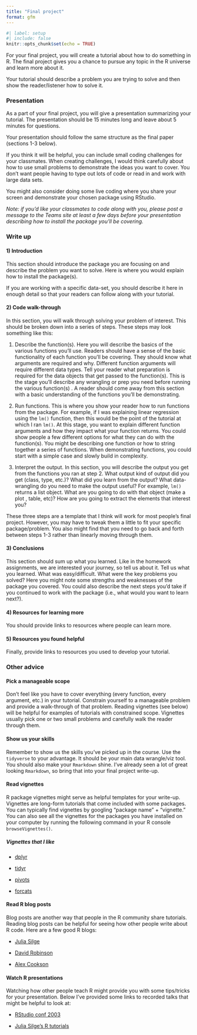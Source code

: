 ```yaml
---
title: "Final project"
format: gfm
---
```


```r
#| label: setup
#| include: false
knitr::opts_chunk$set(echo = TRUE)
```

For your final project, you will create a tutorial about how to do something in R. The final project gives you a chance to pursue any topic in the R universe and learn more about it. 

Your tutorial should describe a problem you are trying to solve and then show the reader/listener how to solve it. 

### Presentation

As a part of your final project, you will give a presentation summarizing your tutorial. The presentation should be 15 minutes long and leave about 5 minutes for questions. 

Your presentation should follow the same structure as the final paper (sections 1-3 below).  

If you think it will be helpful, you can include small coding challenges for your classmates. When creating challenges, I would think carefully about how to use small problems to demonstrate the ideas you want to cover. You don't want people having to type out lots of code or read in and work with large data sets. 

You might also consider doing some live coding where you share your screen and demonstrate your chosen package using RStudio. 

*Note: if you'd like your classmates to code along with you, please post a message to the Teams site at least a few days before your presentation describing how to install the package you'll be covering.* 

### Write up 

#### 1) Introduction

This section should introduce the package you are focusing on and describe the problem you want to solve. Here is where you would explain how to install the package(s).

If you are working with a specific data-set, you should describe it here in enough detail so that your readers can follow along with your tutorial.

#### 2) Code walk-through

In this section, you will walk through solving your problem of interest. This should be broken down into a series of steps. These steps may look something like this:

1) Describe the function(s). Here you will describe the basics of the various functions you'll use. Readers should have a sense of the basic functionality of each function you'll be covering.  They should know what arguments are required and why. Different function arguments will require different data types.  Tell your reader what preparation is required for the data objects that get passed to the function(s). This is the stage you'll describe any wrangling or prep you need before running the various function(s) . A reader should come away from this section with a basic understanding of the functions you'll be demonstrating. 

2) Run functions. This is where you show your reader how to run functions from the package. For example, if I was explaining linear regression using the `lm()` function, then this would be the point of the tutorial at which I ran `lm()`. At this stage, you want to explain different function arguments and how they impact what your function returns. You could show people a few different options for what they can do with the function(s).  You might be describing one function or how to string together a series of functions. When demonstrating functions, you could start with a simple case and slowly build in complexity.

3) Interpret the output. In this section, you will describe the output you get from the functions you ran at step 2. What output kind of output did you get (class, type, etc.)? What did you learn from the output? What data-wrangling do you need to make the output useful? For example, `lm()` returns a list object. What are you going to do with that object (make a plot , table, etc)? How are you going to extract the elements that interest you? 

These three steps are a template that I think will work for most people's final project. However, you may have to tweak them a little to fit your specific package/problem. You also might find that you need to go back and forth between steps 1-3 rather than linearly moving through them.

#### 3) Conclusions

This section should sum up what you learned. Like in the homework assignments, we are interested your journey, so tell us about it. Tell us what you learned. What was easy/difficult. What were the key problems you solved? Here you might note some strengths and weaknesses of the package you covered. You could also describe the next steps you'd take if you continued to work with the package (i.e., what would you want to learn next?). 

#### 4) Resources for learning more

You should provide links to resources where people can learn more. 

#### 5) Resources you found helpful

Finally, provide links to resources you used to develop your tutorial. 

### Other advice

#### Pick a manageable scope

Don't feel like you have to cover everything (every function, every argument, etc.) in your tutorial. Constrain yourself to a manageable problem and provide a walk-through of that problem. Reading vignettes (see below) will be helpful for examples of tutorials with constrained scope. Vignettes usually pick one or two small problems and carefully walk the reader through them. 

#### Show us your skills

Remember to show us the skills you've picked up in the course. Use the `tidyverse` to your advantage. It should be your main data wrangle/viz tool. You should also make your `Rmarkdown` shine. I've already seen a lot of great looking `Rmarkdown`, so bring that into your final project write-up. 

#### Read vignettes

R package vignettes might serve as helpful templates for your write-up. Vignettes are long-form tutorials that come included with some packages. You can typically find vignettes by googling "package name" + "vignette." You can also see all the vignettes for the packages you have installed on your computer by running the following command in your R console `browseVignettes()`. 

##### Vignettes that I like

- [dplyr](https://cran.r-project.org/web/packages/dplyr/vignettes/dplyr.html)

- [tidyr](https://tidyr.tidyverse.org/articles/tidy-data.html)

- [pivots](https://tidyr.tidyverse.org/articles/pivot.html)

- [forcats](https://forcats.tidyverse.org/articles/forcats.html)

#### Read R blog posts

Blog posts are another way that people in the R community share tutorials. Reading blog posts can be helpful for seeing how other people write about R code. Here are a few good R blogs:

- [Julia Silge](https://juliasilge.com/blog/)

- [David Robinson](http://varianceexplained.org/posts/)

- [Alex Cookson](https://www.alexcookson.com/)


#### Watch R presentations

Watching how other people teach R might provide you with some tips/tricks for your presentation. Below I've provided some links to recorded talks that might be helpful to look at:

- [RStudio conf 2003](https://www.youtube.com/playlist?list=PL9HYL-VRX0oRFZslRGHwHuwea7SvAATHp)

- [Julia Silge's R tutorials](https://www.youtube.com/channel/UCTTBgWyJl2HrrhQOOc710kA)

